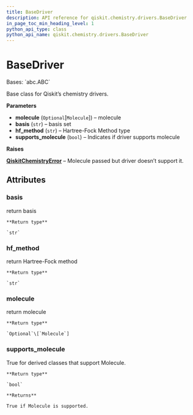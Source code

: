 ```yaml
---
title: BaseDriver
description: API reference for qiskit.chemistry.drivers.BaseDriver
in_page_toc_min_heading_level: 1
python_api_type: class
python_api_name: qiskit.chemistry.drivers.BaseDriver
---
```


# BaseDriver

<Class id="qiskit.chemistry.drivers.BaseDriver" github="https://github.com/qiskit-community/qiskit-aqua/tree/stable/0.9/qiskit/chemistry/drivers/base_driver.py" signature="BaseDriver(molecule=None, basis='sto3g', hf_method='rhf', supports_molecule=False)">
  Bases: `abc.ABC`

  Base class for Qiskit’s chemistry drivers.

  **Parameters**

  *   **molecule** (`Optional`\[`Molecule`]) – molecule
  *   **basis** (`str`) – basis set
  *   **hf\_method** (`str`) – Hartree-Fock Method type
  *   **supports\_molecule** (`bool`) – Indicates if driver supports molecule

  **Raises**

  [**QiskitChemistryError**](qiskit.chemistry.QiskitChemistryError "qiskit.chemistry.QiskitChemistryError") – Molecule passed but driver doesn’t support it.

  ## Attributes

  ### basis

  <Attribute id="qiskit.chemistry.drivers.BaseDriver.basis" name="basis">
    return basis

    **Return type**

    `str`
  </Attribute>

  ### hf\_method

  <Attribute id="qiskit.chemistry.drivers.BaseDriver.hf_method" name="hf_method">
    return Hartree-Fock method

    **Return type**

    `str`
  </Attribute>

  ### molecule

  <Attribute id="qiskit.chemistry.drivers.BaseDriver.molecule" name="molecule">
    return molecule

    **Return type**

    `Optional`\[`Molecule`]
  </Attribute>

  ### supports\_molecule

  <Attribute id="qiskit.chemistry.drivers.BaseDriver.supports_molecule" name="supports_molecule">
    True for derived classes that support Molecule.

    **Return type**

    `bool`

    **Returns**

    True if Molecule is supported.
  </Attribute>
</Class>

